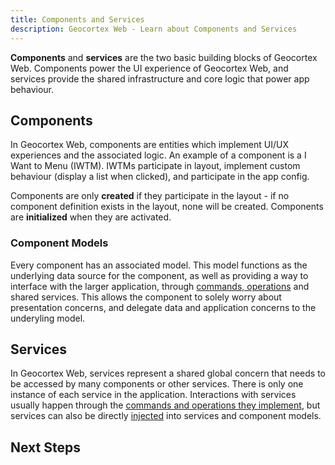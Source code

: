 ```yaml
---
title: Components and Services
description: Geocortex Web - Learn about Components and Services
---
```




**Components** and **services** are the two basic building blocks of Geocortex Web. Components power the UI experience of Geocortex Web, and services provide the shared infrastructure and core logic that power app behaviour.

## Components

In Geocortex Web, components are entities which implement UI/UX experiences and the associated logic. An example of a component is a I Want to Menu (IWTM). IWTMs participate in layout, implement custom behaviour (display a list when clicked), and participate in the app config.

Components are only **created** if they participate in the layout - if no component definition exists in the layout, none will be created. Components are **initialized** when they are activated.

<!-- TODO: Add a link out to the component API
:::tip
Geocortex Web has a large [built in library of components](TODO-api-components.mdx).
:::
-->

### Component Models

Every component has an associated model. This model functions as the underlying data source for the component, as well as providing a way to interface with the larger application, through [commands, operations](concepts-commands-operations.mdx) and shared services. This allows the component to solely worry about presentation concerns, and delegate data and application concerns to the underyling model.

## Services

In Geocortex Web, services represent a shared global concern that needs to be accessed by many components or other services. There is only one instance of each service in the application. Interactions with services usually happen through the [commands and operations they implement](usecases-implement-command-operation.mdx#implement-the-custom-command-and-operation), but services can also be directly [injected](sdk-service-injection.mdx) into services and component models.

<!-- TODO: Add a link out to the services API
:::tip
Geocortex Web has many [built in services](TODO-api-services.mdx).
:::
-->

## Next Steps

<UseCaseContainer>
    <UseCaseCard
        title="Implement a Custom Component"
        description="Learn how to implement a custom component using the Geocortex Web SDK"
        link="usecases-implement-component-with-ui"
    />
    <UseCaseCard
        title="Implement a Custom Service"
        description="Learn how to implement a custom service using the Geocortex Web SDK"
        link="usecases-implement-service"
    />
</UseCaseContainer>
